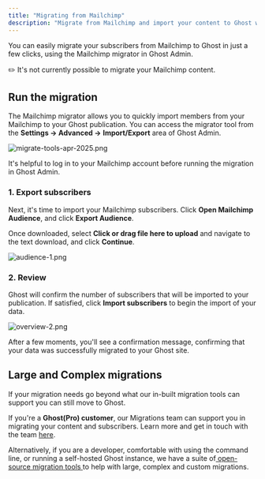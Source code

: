 ```yaml
---
title: "Migrating from Mailchimp"
description: "Migrate from Mailchimp and import your content to Ghost with this guide"
---
```



You can easily migrate your subscribers from Mailchimp to Ghost in just a few clicks, using the Mailchimp migrator in Ghost Admin.

<Warning>
  ✏️ It's not currently possible to migrate your Mailchimp content.
</Warning>

## **Run the migration**

The Mailchimp migrator allows you to quickly import members from your Mailchimp to your Ghost publication. You can access the migrator tool from the **Settings → Advanced →** **Import/Export** area of Ghost Admin.

![migrate-tools-apr-2025.png](/images/migrate-tools-apr-2025.png)

It's helpful to log in to your Mailchimp account before running the migration in Ghost Admin.

### **1. Export subscribers**

Next, it's time to import your Mailchimp subscribers. Click **Open Mailchimp Audience**, and click **Export Audience**.

Once downloaded, select **Click or drag file here to upload** and navigate to the text download, and click **Continue**.

![audience-1.png](/images/audience-1.png)

### **2. Review**

Ghost will confirm the number of subscribers that will be imported to your publication. If satisfied, click **Import subscribers** to begin the import of your data.

![overview-2.png](/images/overview-2.png)

After a few moments, you'll see a confirmation message, confirming that your data was successfully migrated to your Ghost site.

## **Large and Complex migrations**

If your migration needs go beyond what our in-built migration tools can support you can still move to Ghost.

If you're a **Ghost(Pro) customer**, our Migrations team can support you in migrating your content and subscribers. Learn more and get in touch with the team [here](https://ghost.org/concierge/).

Alternatively, if you are a developer, comfortable with using the command line, or running a self-hosted Ghost instance, we have a suite of[ open-source migration tools ](https://github.com/TryGhost/migrate)to help with large, complex and custom migrations.